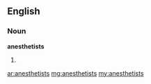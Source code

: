 ==English==

===Noun===
'''anesthetists'''

# {{plural of|[[anesthetist]]}}

[[ar:anesthetists]]
[[mg:anesthetists]]
[[my:anesthetists]]